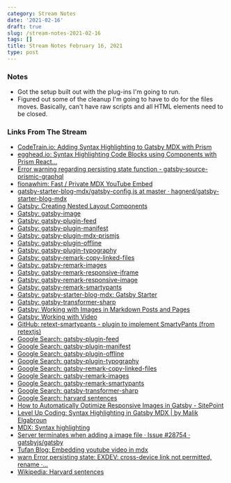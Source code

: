 ```yaml
---
category: Stream Notes
date: '2021-02-16'
draft: true
slug: /stream-notes-2021-02-16
tags: []
title: Stream Notes February 16, 2021
type: post
---
```



### Notes

- Got the setup built out with the plug-ins I'm going to run.
- Figured out some of the cleanup I'm going to have to do for the files moves. Basically, can't have raw scripts and all HTML elements need to be closed. 

### Links From The Stream


- [CodeTrain.io: Adding Syntax Highlighting to Gatsby MDX with Prism](https://codetrain.io/adding-prism-syntax-highlighting-to-gatsby-mdx)
- [egghead.io: Syntax Highlighting Code Blocks using Components with Prism React...](https://egghead.io/lessons/react-syntax-highlighting-code-blocks-using-components-with-prism-react-renderer-and-gatsby-mdx)
- [Error warning regarding persisting state function - gatsby-source-prismic-graphql](https://www.gitmemory.com/issue/birkir/gatsby-source-prismic-graphql/32/494811243)
- [fionawhim: Fast / Private MDX YouTube Embed](https://fionawh.im/blog/2019/09/fast-youtube-embed/)
- [gatsby-starter-blog-mdx/gatsby-config.js at master · hagnerd/gatsby-starter-blog-mdx](https://github.com/hagnerd/gatsby-starter-blog-mdx/blob/master/gatsby-config.js)
- [Gatsby: Creating Nested Layout Components](https://www.gatsbyjs.com/docs/tutorial/part-three/?__hstc=247646936.ae144a099f650cc659fb0641ca89e6dd.1613001819689.1613440442939.1613524297855.16&__hssc=247646936.7.1613524297855&__hsfp=2080001980)
- [Gatsby: gatsby-image](https://www.gatsbyjs.com/plugins/gatsby-image/)
- [Gatsby: gatsby-plugin-feed](https://www.gatsbyjs.com/plugins/gatsby-plugin-feed/)
- [Gatsby: gatsby-plugin-manifest](https://www.gatsbyjs.com/plugins/gatsby-plugin-manifest/)
- [Gatsby: gatsby-plugin-mdx-prismjs](https://www.gatsbyjs.com/plugins/gatsby-plugin-mdx-prismjs/)
- [Gatsby: gatsby-plugin-offline](https://www.gatsbyjs.com/plugins/gatsby-plugin-offline/)
- [Gatsby: gatsby-plugin-typography](https://www.gatsbyjs.com/plugins/gatsby-plugin-typography/)
- [Gatsby: gatsby-remark-copy-linked-files](https://www.gatsbyjs.com/plugins/gatsby-remark-copy-linked-files/)
- [Gatsby: gatsby-remark-images](https://www.gatsbyjs.com/plugins/gatsby-remark-images/)
- [Gatsby: gatsby-remark-responsive-iframe](https://www.gatsbyjs.com/plugins/gatsby-remark-responsive-iframe/)
- [Gatsby: gatsby-remark-responsive-image](https://www.gatsbyjs.com/plugins/gatsby-remark-responsive-image/)
- [Gatsby: gatsby-remark-smartypants](https://www.gatsbyjs.com/plugins/gatsby-remark-smartypants/)
- [Gatsby: gatsby-starter-blog-mdx: Gatsby Starter](https://www.gatsbyjs.com/starters/hagnerd/gatsby-starter-blog-mdx)
- [Gatsby: gatsby-transformer-sharp](https://www.gatsbyjs.com/plugins/gatsby-transformer-sharp/)
- [Gatsby: Working with Images in Markdown Posts and Pages](https://www.gatsbyjs.com/docs/working-with-images-in-markdown/)
- [Gatsby: Working with Video](https://www.gatsbyjs.com/docs/how-to/images-and-media/working-with-video/)
- [GitHub: retext-smartypants - plugin to implement SmartyPants (from retextjs)](https://github.com/retextjs/retext-smartypants#api)
- [Google Search: gatsby-plugin-feed](https://www.google.com/search?client=safari&rls=en&q=gatsby-plugin-feed&ie=UTF-8&oe=UTF-8)
- [Google Search: gatsby-plugin-manifest](https://www.google.com/search?client=safari&rls=en&q=gatsby-plugin-manifest&ie=UTF-8&oe=UTF-8)
- [Google Search: gatsby-plugin-offline](https://www.google.com/search?client=safari&rls=en&q=gatsby-plugin-offline&ie=UTF-8&oe=UTF-8)
- [Google Search: gatsby-plugin-typography](https://www.google.com/search?client=safari&rls=en&q=gatsby-plugin-typography&ie=UTF-8&oe=UTF-8)
- [Google Search: gatsby-remark-copy-linked-files](https://www.google.com/search?client=safari&rls=en&q=gatsby-remark-copy-linked-files&ie=UTF-8&oe=UTF-8)
- [Google Search: gatsby-remark-images](https://www.google.com/search?client=safari&rls=en&q=gatsby-remark-images&ie=UTF-8&oe=UTF-8)
- [Google Search: gatsby-remark-smartypants](https://www.google.com/search?client=safari&rls=en&q=gatsby-remark-smartypants&ie=UTF-8&oe=UTF-8)
- [Google Search: gatsby-transformer-sharp](https://www.google.com/search?client=safari&rls=en&q=gatsby-transformer-sharp&ie=UTF-8&oe=UTF-8)
- [Google Search: harvard sentences](https://www.google.com/search?client=safari&rls=en&q=harvard+sentences&ie=UTF-8&oe=UTF-8)
- [How to Automatically Optimize Responsive Images in Gatsby - SitePoint](https://www.sitepoint.com/automatically-optimize-responsive-images-in-gatsby/)
- [Level Up Coding: Syntax Highlighting in Gatsby MDX | by Malik Elgabroun](https://levelup.gitconnected.com/syntax-highlighting-in-gatsby-mdx-f0187ce51f4f)
- [MDX: Syntax highlighting](https://mdxjs.com/guides/syntax-highlighting)
- [Server terminates when adding a image file · Issue #28754 · gatsbyjs/gatsby](https://github.com/gatsbyjs/gatsby/issues/28754)
- [Tufan Blog: Embedding youtube video in mdx](https://gatsby-replication-tufandotio.netlify.app/embed-video-in-mdx/)
- [warn Error persisting state: EXDEV: cross-device link not permitted, rename ·...](https://github.com/gatsbyjs/gatsby/issues/23010)
- [Wikipedia: Harvard sentences](https://en.wikipedia.org/wiki/Harvard_sentences)